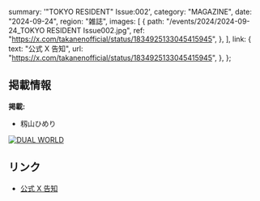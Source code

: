   summary: '"TOKYO RESIDENT" Issue:002',
  category: "MAGAZINE",
  date: "2024-09-24",
  region: "雑誌",
  images: [
    {
      path: "/events/2024/2024-09-24_TOKYO RESIDENT Issue002.jpg",
      ref: "https://x.com/takanenofficial/status/1834925133045415945",
    },
  ],
  link: {
    text: "公式 X 告知",
    url: "https://x.com/takanenofficial/status/1834925133045415945",
  },
};

## 掲載情報

**掲載:**

- 籾山ひめり

[![DUAL WORLD](/events/2024/2024-09-24_TOKYO%20RESIDENT%20Issue002_2.jpg)](/events/2024/2024-09-24_TOKYO%20RESIDENT%20Issue002_2.jpg)

## リンク

- [公式 X 告知](https://x.com/takanenofficial/status/1834925133045415945)
